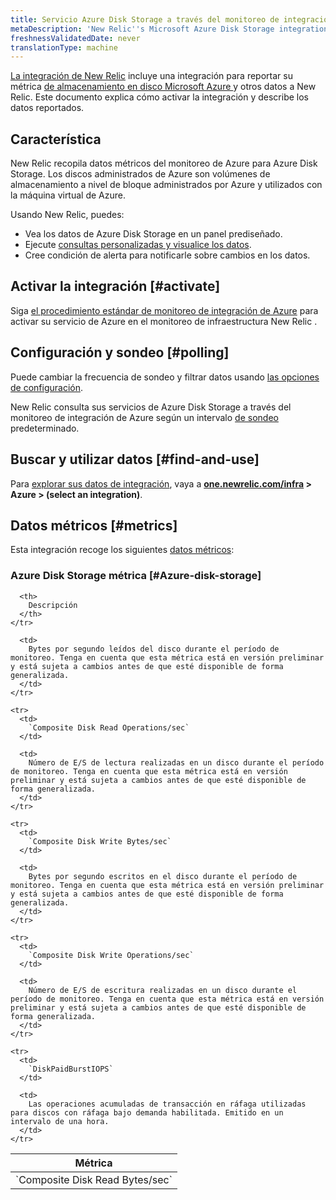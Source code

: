 ```yaml
---
title: Servicio Azure Disk Storage a través del monitoreo de integración de Azure
metaDescription: 'New Relic''s Microsoft Azure Disk Storage integration: what data it reports and how to enable it.'
freshnessValidatedDate: never
translationType: machine
---
```


[La integración de New Relic](/docs/infrastructure/integrations-getting-started/getting-started/introduction-infrastructure-integrations) incluye una integración para reportar su métrica [de almacenamiento en disco Microsoft Azure ](https://azure.microsoft.com/en-us/products/storage/disks/)y otros datos a New Relic. Este documento explica cómo activar la integración y describe los datos reportados.

## Característica

New Relic recopila datos métricos del monitoreo de Azure para Azure Disk Storage. Los discos administrados de Azure son volúmenes de almacenamiento a nivel de bloque administrados por Azure y utilizados con la máquina virtual de Azure.

Usando New Relic, puedes:

* Vea los datos de Azure Disk Storage en un panel prediseñado.
* Ejecute [consultas personalizadas y visualice los datos](/docs/infrastructure/integrations-getting-started/getting-started/use-integration-data-new-relic-insights).
* Cree condición de alerta para notificarle sobre cambios en los datos.

## Activar la integración [#activate]

Siga [el procedimiento estándar de monitoreo de integración de Azure](/docs/infrastructure/microsoft-azure-integrations/azure-integrations-list/azure-monitor) para activar su servicio de Azure en el monitoreo de infraestructura New Relic .

## Configuración y sondeo [#polling]

Puede cambiar la frecuencia de sondeo y filtrar datos usando [las opciones de configuración](/docs/infrastructure/microsoft-azure-integrations/azure-integrations-list/azure-monitor/#settings).

New Relic consulta sus servicios de Azure Disk Storage a través del monitoreo de integración de Azure según un intervalo [de sondeo](/docs/infrastructure/microsoft-azure-integrations/azure-integrations-list/azure-monitor/#settings) predeterminado.

## Buscar y utilizar datos [#find-and-use]

Para [explorar sus datos de integración](/docs/infrastructure/integrations/find-use-infrastructure-integration-data), vaya a <DNT>**[one.newrelic.com/infra](https://one.newrelic.com/infra) > Azure > (select an integration)**</DNT>.

## Datos métricos [#metrics]

Esta integración recoge los siguientes [datos métricos](/docs/infrastructure/integrations-getting-started/getting-started/understand-integration-data-data-types#metric):

### Azure Disk Storage métrica [#Azure-disk-storage]

<table>
  <thead>
    <tr>
      <th style={{ width: "300px" }}>
        Métrica
      </th>

      <th>
        Descripción
      </th>
    </tr>
  </thead>

  <tbody>
    <tr>
      <td>
        `Composite Disk Read Bytes/sec`
      </td>

      <td>
        Bytes por segundo leídos del disco durante el período de monitoreo. Tenga en cuenta que esta métrica está en versión preliminar y está sujeta a cambios antes de que esté disponible de forma generalizada.
      </td>
    </tr>

    <tr>
      <td>
        `Composite Disk Read Operations/sec`
      </td>

      <td>
        Número de E/S de lectura realizadas en un disco durante el período de monitoreo. Tenga en cuenta que esta métrica está en versión preliminar y está sujeta a cambios antes de que esté disponible de forma generalizada.
      </td>
    </tr>

    <tr>
      <td>
        `Composite Disk Write Bytes/sec`
      </td>

      <td>
        Bytes por segundo escritos en el disco durante el período de monitoreo. Tenga en cuenta que esta métrica está en versión preliminar y está sujeta a cambios antes de que esté disponible de forma generalizada.
      </td>
    </tr>

    <tr>
      <td>
        `Composite Disk Write Operations/sec`
      </td>

      <td>
        Número de E/S de escritura realizadas en un disco durante el período de monitoreo. Tenga en cuenta que esta métrica está en versión preliminar y está sujeta a cambios antes de que esté disponible de forma generalizada.
      </td>
    </tr>

    <tr>
      <td>
        `DiskPaidBurstIOPS`
      </td>

      <td>
        Las operaciones acumuladas de transacción en ráfaga utilizadas para discos con ráfaga bajo demanda habilitada. Emitido en un intervalo de una hora.
      </td>
    </tr>
  </tbody>
</table>
